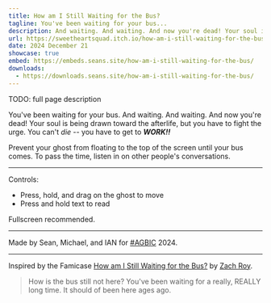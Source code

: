 ```yaml
---
title: How am I Still Waiting for the Bus?
tagline: You've been waiting for your bus...
description: And waiting. And waiting. And now you're dead! Your soul is being drawn toward the afterlife, but you have to fight the urge. You can't die -- you have to get to WORK!!
url: https://sweetheartsquad.itch.io/how-am-i-still-waiting-for-the-bus
date: 2024 December 21
showcase: true
embed: https://embeds.seans.site/how-am-i-still-waiting-for-the-bus/
downloads:
  - https://downloads.seans.site/how-am-i-still-waiting-for-the-bus/
---
```


TODO: full page description



You've been waiting for your bus. And waiting. And waiting. And now  you're dead! Your soul is being drawn toward the afterlife, but you have  to fight the urge. You can't <em>die</em> -- you have to get to <strong><em>WORK!!</em></strong>&nbsp;

Prevent your ghost from floating to the top of the screen until your bus comes. To pass the time, listen in on other people's conversations.

---

Controls:

- Press, hold, and drag on the ghost to move
- Press and hold text to read

Fullscreen recommended.

---

Made by Sean, Michael, and IAN for [#AGBIC](https://itch.io/jam/a-game-by-its-cover-2024) 2024.

---

Inspired by the Famicase [How am I Still Waiting for the Bus?](https://famicase.com/24/softs/079.html) by [Zach Roy](https://zachroy.com/).

> How is the bus still not here? You've been waiting for a really, REALLY long time. It should of been here ages ago.
